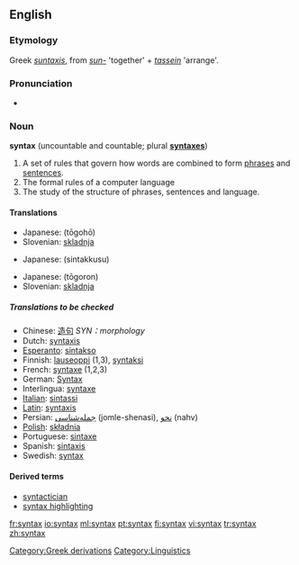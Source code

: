 ==English==

===Etymology===
Greek ''[[suntaxis]]'', from ''[[sun-]]'' 'together' + ''[[tassein]]'' 'arrange'.

===Pronunciation===
*{{IPA|/ˈsɪntæks/}}

===Noun===
{{wikipedia}}
'''syntax''' (uncountable and countable; plural '''[[syntaxes]]''')

# A set of rules that govern how words are combined to form [[phrase]]s and [[sentence]]s.
# The formal rules of a computer language
# The study of the structure of phrases, sentences and language.

====Translations====
{{top|set of rules that govern how words are combined}}
*Japanese: {{JAchar|[[統語法]]}} (tōgohō)
*Slovenian: [[skladnja]]
{{mid}}
{{bottom}}

{{top|formal rules of a computer language}}
*Japanese: {{JAchar|[[シンタックス]]}} (sintakkusu)
{{mid}}
{{bottom}}

{{top|study of the structure of phrases and sentences}}
*Japanese: {{JAchar|[[統語論]]}} (tōgoron)
*Slovenian: [[skladnja]]
{{mid}}
{{bottom}}

=====Translations to be checked=====
{{rfc-trans}}
*Chinese: [[造句]] ''SYN：morphology''
*Dutch: [[syntaxis]] {{f}}
*[[Esperanto]]: [[sintakso]]
*Finnish: [[lauseoppi]] (1,3), [[syntaksi]]
*French: [[syntaxe]] {{f}} (1,2,3)
*German: [[Syntax]] {{f}}
*Interlingua: [[syntaxe]]
*[[w:Italian language|Italian]]: [[sintassi]]
*[[w:Latin language|Latin]]: [[syntaxis]] {{f}}
*Persian: [[جمله‌شناسی]] (jomle-shenasi), [[نحو]] (nahv)
*[[w:Polish language|Polish]]: [[składnia]] {{f}}
*Portuguese: [[sintaxe]] {{f}}
*Spanish: [[sintaxis]] {{f}}
*Swedish: [[syntax]]

====Derived terms====
*[[syntactician]]
*[[syntax highlighting]]

[[Category:Greek derivations]]
[[Category:Linguistics]]

[[fr:syntax]]
[[io:syntax]]
[[ml:syntax]]
[[pt:syntax]]
[[fi:syntax]]
[[vi:syntax]]
[[tr:syntax]]
[[zh:syntax]]